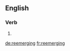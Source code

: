 ==English==

===Verb===
{{head|en|present participle}}

# {{present participle of|reemerge|lang=en|nocat=1}}

[[de:reemerging]]
[[fr:reemerging]]